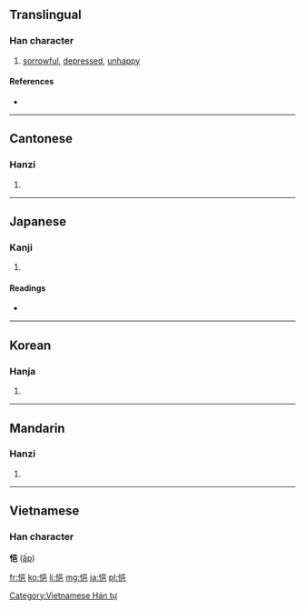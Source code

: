 ==Translingual==

===Han character===
{{Han char|rn=61|rad=心|as=07|sn=10|four=9601<sub>7</sub>|canj=心口日山 (PRAU)}}

# [[sorrowful]], [[depressed]], [[unhappy]]

====References====
* {{Han ref|kx=0387.130|dkj=10655|dj=0719.230|hdz=42305.060|uh=6092|ud=24722|bh=D1A5|bd=53669}}

----

==Cantonese==

===Hanzi===
{{yue-hanzi|jyut=|y=yap1}}

# {{defn|Cantonese|sort=心07}}

----

==Japanese==

===Kanji===
{{ja-kanji|grade=|rs=心07}}

# {{defn|Japanese|sort=心07}}

====Readings====
* {{ja-readings|on=[[ゆう]] (yū)|kun=[[うれえる]] (ureeru)}}

----

==Korean==

===Hanja===
{{ko-hanja|hangeul=읍|eumhun=|rv=eup|mr=ŭp|y=up}}

# {{defn|Korean|sort=心07}}

----

==Mandarin==

===Hanzi===
{{cmn-hanzi|pin=[[yì]] ([[yi4]])|wg=i<sup>4</sup>}}
#{{defn|Mandarin|sort=心07}}

----

==Vietnamese==
===Han character===
'''悒''' ([[ấp]])

[[Category:Vietnamese Hán tự]]

[[fr:悒]]
[[ko:悒]]
[[li:悒]]
[[mg:悒]]
[[ja:悒]]
[[pl:悒]]